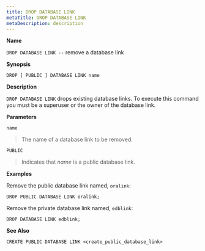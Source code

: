 ```yaml
---
title: DROP DATABASE LINK
metaTitle: DROP DATABASE LINK
metaDescription: description
---
```


**Name**

`DROP DATABASE LINK --` remove a database link

**Synopsis**

``` text
DROP [ PUBLIC ] DATABASE LINK name
```

**Description**

`DROP DATABASE LINK` drops existing database links. To execute this
command you must be a superuser or the owner of the database link.

**Parameters**

`name`

> The name of a database link to be removed.

`PUBLIC`

> Indicates that *name* is a public database link.

**Examples**

Remove the public database link named, `oralink`:

``` text
DROP PUBLIC DATABASE LINK oralink;
```

Remove the private database link named, `edblink`:

``` text
DROP DATABASE LINK edblink;
```

**See Also**

`CREATE PUBLIC DATABASE LINK <create_public_database_link>`
